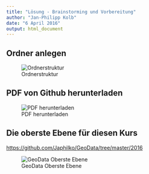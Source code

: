 ```yaml
---
title: "Lösung - Brainstorming und Vorbereitung"
author: "Jan-Philipp Kolb"
date: "6 April 2016"
output: html_document
---
```


## Ordner anlegen

![Ordnerstruktur](figure/Ordnerstruktur.PNG)

## PDF von Github herunterladen

![PDF herunterladen](figure/RawButton.png)

## Die oberste Ebene für diesen Kurs

<https://github.com/Japhilko/GeoData/tree/master/2016>

![GeoData Oberste Ebene](figure/GeoDataObersteEbene.PNG)